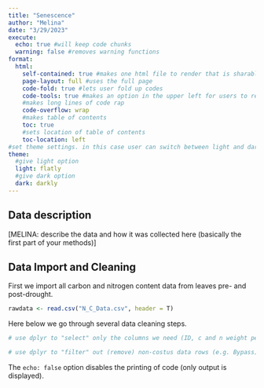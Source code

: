 ```yaml
---
title: "Senescence"
author: "Melina"
date: "3/29/2023"
execute:
  echo: true #will keep code chunks
  warning: false #removes warning functions
format:
  html:
    self-contained: true #makes one html file to render that is sharable
    page-layout: full #uses the full page
    code-fold: true #lets user fold up codes
    code-tools: true #makes an option in the upper left for users to reveal/hide all code and copy source code
    #makes long lines of code rap
    code-overflow: wrap
    #makes table of contents
    toc: true
    #sets location of table of contents
    toc-location: left
#set theme settings. in this case user can switch between light and dark mode
theme:
  #give light option
  light: flatly
  #give dark option
  dark: darkly
---
```


## Data description

\[MELINA: describe the data and how it was collected here (basically the first part of your methods)\]

## Data Import and Cleaning

First we import all carbon and nitrogen content data from leaves pre- and post-drought.

```r
rawdata <- read.csv("N_C_Data.csv", header = T)
```

Here below we go through several data cleaning steps.

```r
# use dplyr to "select" only the columns we need (ID, c and n weight percent)

# use dplyr to "filter" out (remove) non-costus data rows (e.g. Bypass)
```

The `echo: false` option disables the printing of code (only output is displayed).
